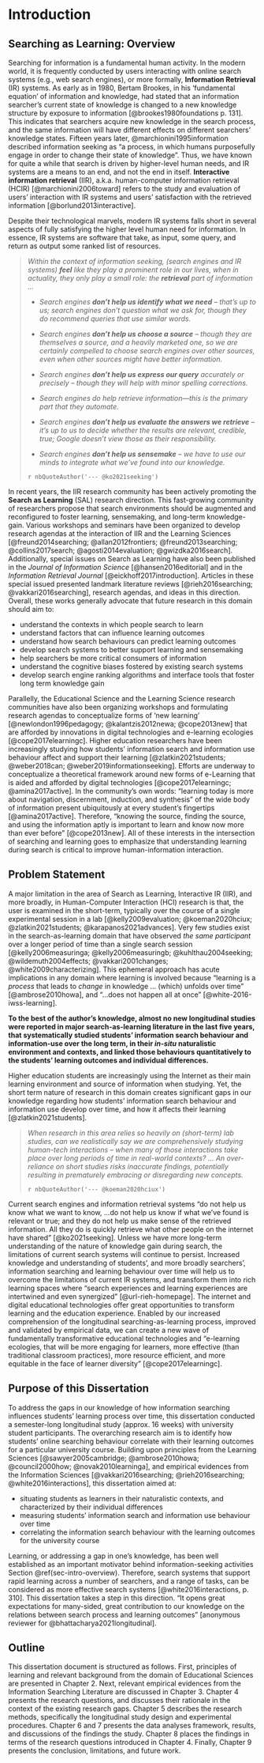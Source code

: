 # Introduction

## Searching as Learning: Overview {#sec-intro-overview}

Searching for information is a fundamental human activity. In the modern world, it is frequently conducted by users interacting with online search systems (e.g., web search engines), or more formally, **Information Retrieval** (IR) systems.
As early as in 1980, Bertam Brookes, in his 'fundamental equation' of information and knowledge, had stated that an information searcher's current state of knowledge is changed to a new knowledge structure by exposure to information [@brookes1980foundations p. 131].
This indicates that searchers acquire new knowledge in the search process, and the same information will have different effects on different searchers' knowledge states.
Fifteen years later, @marchionini1995information described information seeking as "a process, in which humans purposefully engage in order to change
their state of knowledge".
Thus, we have known for quite a while that search is driven by higher-level human needs, and IR systems are a means to an end, and not the end in itself.
**Interactive information retrieval** (IIR), a.k.a. human-computer information retrieval (HCIR) [@marchionini2006toward] refers to the study and evaluation of users' interaction with IR systems and users' satisfaction with the retrieved information [@borlund2013interactive].

Despite their technological marvels, modern IR systems falls short in several aspects of fully satisfying the higher level human need for information.
In essence, IR systems are software that take, as input, some query, and return as output some ranked list of resources.

<!-- UT format guideline: do not use quotation marks in the blockquote, except when indicating quotations within the block quote;  indent on the left -->

> *Within the context of information seeking, (search engines and IR systems) **feel** like they play a prominent role in our lives, when in actuality, they only play a small role: the **retrieval** part of information ...*
>
>- *Search engines **don't help us identify what we need** -- that's up to us; search engines don't question what we ask for, though they do recommend queries that use similar words.*
>
> - *Search engines **don't help us choose a source** -- though they are themselves a source, and a heavily marketed one, so we are certainly compelled to choose search engines over other sources, even when other sources might have better information.*
>
> - *Search engines **don't help us express our query** accurately or precisely -- though they will help with minor spelling corrections.*
>
> - *Search engines do help retrieve information---this is the primary part that they automate.*
>
> - *Search engines **don't help us evaluate the answers we retrieve** -- it's up to us to decide whether the results are relevant, credible, true; Google doesn't view those as their responsibility.*
>
>- *Search engines **don't help us sensemake** -- we have to use our minds to integrate what we've found into our knowledge.*
>
> `r nbQuoteAuthor('--- @ko2021seeking')`
>

In recent years, the IIR research community has been actively promoting the **Search as Learning** (SAL) research direction.
This fast-growing community of researchers propose that search environments should be augmented and reconfigured to foster learning, sensemaking, and long-term knowledge-gain.
Various workshops and seminars have been organized to develop research agendas at the interaction of IIR and the Learning Sciences [@freund2014searching; @allan2012frontiers; @freund2013searching; @collins2017search; @agosti2014evaluation; @gwizdka2016search].
Additionally, special issues on Search as Learning have also been published in the *Journal of Information Science* [@hansen2016editorial] and in the *Information Retrieval Journal* [@eickhoff2017introduction].
Articles in these special issued presented landmark literature reviews [@rieh2016searching; @vakkari2016searching], research agendas, and ideas
in this direction. 
Overall, these works generally advocate that future research in this domain should aim to:

- understand the contexts in which people search to learn
- understand factors that can influence learning outcomes
- understand how search behaviours can predict learning outcomes
- develop search systems to better support learning and sensemaking
- help searchers be more critical consumers of information
- understand the cognitive biases fostered by existing search systems
- develop search engine ranking algorithms and interface tools that foster long term knowledge gain

Parallelly, the Educational Science and the Learning Science research communities have also been organizing workshops and formulating research
agendas to conceptualize forms of 'new learning' [@newlondon1996pedagogy; @kalantzis2012newa; @cope2013new] that are afforded by innovations in digital technologies and e-learning ecologies [@cope2017elearningc].
Higher education researchers have been increasingly studying how students' information search and information use behaviour affect and support their learning [@zlatkin2021students; @weber2018can; @weber2019informationseeking].
Efforts are underway to conceptualize a theoretical framework around new forms of e-Learning that is aided and afforded by digital technologies [@cope2017elearningc; @amina2017active].
In the community's own words: "learning today is more about navigation, discernment, induction, and synthesis" of the wide body of information present ubiquitously at every student's fingertips [@amina2017active].
Therefore, "knowing the source, finding the source, and using the information aptly is important to learn and know now more than ever before" [@cope2013new].
All of these interests in the intersection of searching and learning goes to emphasize that understanding learning during search is critical to
improve human-information interaction.

## Problem Statement {#sec-intro-problem-statement}

A major limitation in the area of Search as Learning, Interactive IR (IIR), and more broadly, in Human-Computer Interaction (HCI) research is
that, the user is examined in the short-term, typically over the course of a single experimental session in a lab
[@kelly2009evaluation; @koeman2020hciux; @zlatkin2021students; @karapanos2021advances].
Very few studies exist in the search-as-learning domain that have observed *the same participant* over a longer period of time than a single search session [@kelly2006measuringa; @kelly2006measuringb; @kuhlthau2004seeking; @wildemuth2004effects; @vakkari2001changes; @white2009characterizing].
This ephemeral approach has acute implications in any domain where learning is involved because "learning is a *process* that leads to *change* in knowledge ... (which) unfolds over time" [@ambrose2010howa], and "...does not happen all at once" [@white-2016-iwss-learning].

**To the best of the author's knowledge, almost no new longitudinal studies were reported in major search-as-learning literature in the last five years, that systematically studied students' information search behaviour and information-use over the long term, in their *in-situ* naturalistic environment and contexts, and linked those behaviours quantitatively to the students' learning outcomes and individual differences.**

Higher education students are increasingly using the Internet as their main learning environment and source of information when studying. Yet, the short term nature of research in this domain creates significant gaps in our knowledge regarding how students' information search behaviour and information use develop over time, and how it affects their learning [@zlatkin2021students].

> *When research in this area relies so heavily on (short-term) lab studies, can we realistically say we are comprehensively studying human-tech interactions -- when many of those interactions take place over long periods of time in real-world contexts? ... An over-reliance on short studies risks inaccurate findings, potentially resulting in prematurely embracing or disregarding new concepts.*
>
> `r nbQuoteAuthor('--- @koeman2020hciux')`

Current search engines and information retrieval systems "do not help us know what we want to know, ...do not help us know if what we've found is relevant or true; and they do not help us make sense of the retrieved information.
All they do is quickly retrieve what other people on the internet have shared" [@ko2021seeking].
Unless we have more long-term understanding of the nature of knowledge gain during search, the limitations of current search systems will continue to persist.
Increased knowledge and understanding of students', and more broadly searchers', information searching and learning behaviour over time will help us to overcome the limitations of current IR systems, and transform them into rich learning spaces where "search experiences and learning experiences are intertwined and even synergized" [@url-rieh-homepage].
The internet and digital educational technologies offer great opportunities to transform learning and the education experience.
Enabled by our increased comprehension of the longitudinal searching-as-learning process, improved and validated by empirical data, we can create a new wave of fundamentally transformative educational technologies and "e-learning ecologies, that will be more engaging for learners, more effective (than traditional classroom practices), more resource efficient, and more equitable in the face of learner diversity" [@cope2017elearningc].

## Purpose of this Dissertation {#sec-intro-purpose}

To address the gaps in our knowledge of how information searching influences students' learning process over time, this dissertation conducted a semester-long longitudinal study (approx. 16 weeks) with university student participants.
The overarching research aim is to identify how students' online searching behaviour correlate with their learning outcomes for a particular university course.
Building upon principles from the Learning Sciences [@sawyer2005cambridge; @ambrose2010howa; @council2000how; @novak2010learninga],
and empirical evidences from the Information Sciences [@vakkari2016searching; @rieh2016searching; @white2016interactions],
this dissertation aimed at:

- situating students as learners in their naturalistic contexts, and characterized by their individual differences
- measuring students' information search and information use behaviour over time
- correlating the information search behaviour with the learning outcomes for the university course

Learning, or addressing a gap in one's knowledge, has been well established as an important motivator behind information-seeking activities 
Section \@ref(sec-intro-overview).
Therefore, search systems that support rapid learning across a number of searchers, and a range of tasks, can be considered as more effective search systems [@white2016interactions, p. 310].
This dissertation takes a step in this direction.
"It opens great expectations for many-sided, great contribution to our knowledge on the relations between search process and learning outcomes" [anonymous reviewer for @bhattacharya2021longitudinal].

## Outline {#sec-intro-outline}

This dissertation document is structured as follows.
First, principles of learning and relevant background from the domain of Educational Sciences are presented in Chapter 2.
Next, relevant empirical evidences from the Information Searching Literature are discussed in Chapter 3.
Chapter 4 presents the research questions, 
<!-- the overarching hypotheses,  -->
and discusses their rationale in the context of
the existing research gaps.
Chapter 5 describes the research methods, specifically the longitudinal study design and experimental procedures.
Chapter 6 and 7 presents the data analyses framework, results, and discussions of the findings the study.
Chapter 8 places the findings in terms of the research questions introduced in Chapter 4.
Finally, Chapter 9 presents the conclusion, limitations, and future work.
